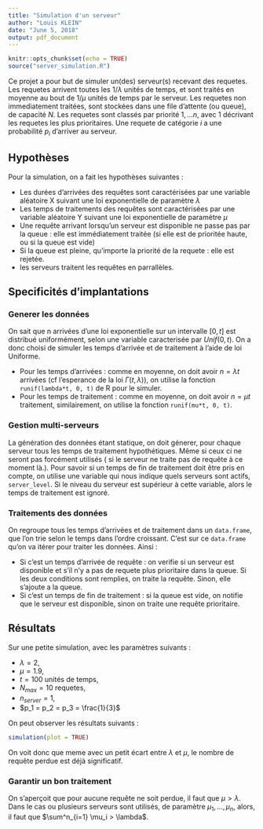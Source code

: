 ```yaml
---
title: "Simulation d'un serveur"
author: "Louis KLEIN"
date: "June 5, 2018"
output: pdf_document
---
```


```r
knitr::opts_chunk$set(echo = TRUE)
source("server_simulation.R")
```

Ce projet a pour but de simuler un(des) serveur(s) recevant des requetes. Les requetes arrivent toutes les $1/\lambda$ unités de temps, et sont traités en moyenne au bout de $1/\mu$ unités de temps par le serveur. Les requetes non immediatement traitées, sont stockées dans une file d'attente (ou queue), de capacité $N$. Les requetes sont classés par priorité $1,...n$, avec $1$ décrivant les requetes les plus prioritaires. Une requete de catégorie $i$ a une probabilité $p_i$ d'arriver au serveur.

## Hypothèses
Pour la simulation, on a fait les hypothèses suivantes : 

- Les durées d'arrivées des requêtes sont caractérisées par une variable aléatoire X suivant une loi exponentielle de paramètre $\lambda$
- Les temps de traitements des requêtes sont caractérisées par une variable aléatoire Y suivant une loi exponentielle de paramètre $\mu$
- Une requête arrivant lorsqu'un serveur est disponible ne passe pas par la queue : elle est immédiatement traitée (si elle est de prioritée haute, ou si la queue est vide)
- Si la queue est pleine, qu'importe la priorité de la requete : elle est rejetée.
- les serveurs traitent les requêtes en parrallèles. 

## Specificités d'implantations

### Generer les données
On sait que n arrivées d'une loi exponentielle sur un intervalle $[0,t]$ est distribué uniformément, selon une variable caracterisée par $Unif(0,t)$.  On a donc choisi de simuler les temps d'arrivée et de traitement à l'aide de loi Uniforme. 

- Pour les temps d'arrivées : comme en moyenne, on doit avoir $n =  \lambda t$ arrivées (cf l'esperance de la loi $\Gamma(t, \lambda)$), on utilise la fonction `runif(lambda*t, 0, t)` de R pour le simuler. 
- Pour les temps de traitement : comme en moyenne, on doit avoir $n =  \mu t$ traitement, similairement, on utilise la fonction `runif(mu*t, 0, t)`.

### Gestion multi-serveurs

La génération des données étant statique, on doit génerer, pour chaque serveur tous les temps de traitement hypothétiques. Même si ceux ci ne seront pas forcément utilisés ( si le serveur ne traite pas de requête à ce moment là.). Pour savoir si un temps de fin de traitement doit être pris en compte, on utilise une variable qui nous indique quels serveurs sont actifs, `server_level`.  Si le niveau du serveur est supérieur à cette variable, alors le temps de traitement est ignoré.  

### Traitements des données

On regroupe tous les temps d'arrivées et de traitement dans un `data.frame`, que l'on trie selon le temps dans l'ordre croissant. C'est sur ce `data.frame` qu'on va itérer pour traiter les données. 
Ainsi :

- Si c'est un temps d'arrivée de requête : on verifie si un serveur est disponible et s'il n'y a pas de requete plus prioritaire dans la queue. Si les deux conditions sont remplies, on traite la requête. Sinon, elle s'ajoute a la queue.
- Si c'est un temps de fin de traitement : si la queue est vide, on notifie que le serveur est disponible, sinon on traite une requête prioritaire. 

## Résultats

Sur une petite simulation, avec les paramètres suivants :

- $\lambda = 2$,
- $\mu = 1.9$,
- $t = 100$ unités de temps,
- $N_{max} = 10$ requetes, 
- $n_{server} = 1$, 
- $p_1 = p_2 = p_3 = \frac{1}{3}$

On peut observer les résultats suivants : 

```r
simulation(plot = TRUE)
```
On voit donc que meme avec un petit écart entre $\lambda$ et $\mu$, le nombre de requête perdue est déjà significatif. 


### Garantir un bon traitement 

On s'aperçoit que pour aucune requête ne soit perdue, il faut que $\mu > \lambda$. 
Dans le cas ou plusieurs serveurs sont utilisés, de paramètre $\mu_1, ..., \mu_n$, alors, il faut que $\sum^n_{i=1} \mu_i > \lambda$. 
